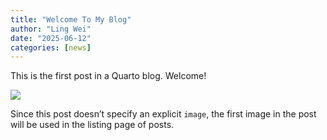 ```yaml
---
title: "Welcome To My Blog"
author: "Ling Wei"
date: "2025-06-12"
categories: [news]
---
```


This is the first post in a Quarto blog. Welcome!

![](thumbnail.jpg)

Since this post doesn't specify an explicit `image`, the first image in the post will be used in the listing page of posts.
